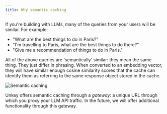 ```yaml
---
title: Why semantic caching
---
```


If you're building with LLMs, many of the queries from your users will be similar. For example:

- "What are the best things to do in Paris?"
- "I'm travelling to Paris, what are the best things to do there?"
- "Give me a recommendation of things to do in Paris."

All of the above queries are 'semantically' similar: they mean the same thing. They just differ in phrasing. When converted to an embedding
vector, they will have similar enough cosine similarity scores that the cache can identify them as referring to the same response object stored in the cache.

<Frame>
  <img src="/semantic-cache/llmcache.png" alt="Semantic caching" />
</Frame>

Unkey offers semantic caching through a *gateway*: a unique URL through which you proxy your LLM API traffic. In the future, we will offer
additional functionality through this gateway. 